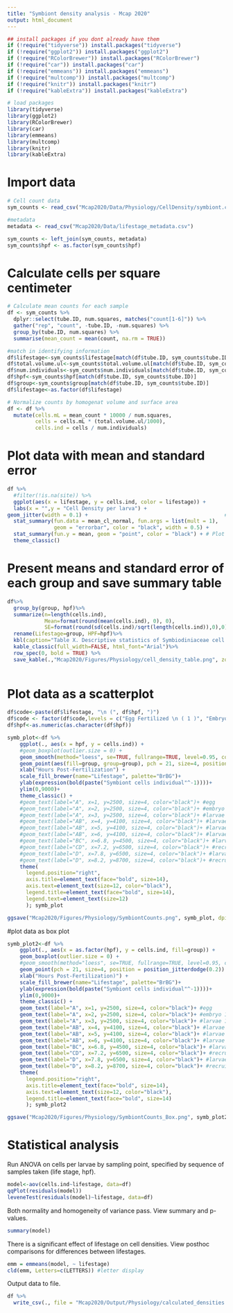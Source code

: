 ```yaml
---
title: "Symbiont density analysis - Mcap 2020"
output: html_document
---
```


```r
## install packages if you dont already have them
if (!require("tidyverse")) install.packages("tidyverse")
if (!require("ggplot2")) install.packages("ggplot2")
if (!require("RColorBrewer")) install.packages("RColorBrewer")
if (!require("car")) install.packages("car")
if (!require("emmeans")) install.packages("emmeans")
if (!require("multcomp")) install.packages("multcomp")
if (!require("knitr")) install.packages("knitr")
if (!require("kableExtra")) install.packages("kableExtra")

# load packages
library(tidyverse)
library(ggplot2)
library(RColorBrewer)
library(car)
library(emmeans)
library(multcomp)
library(knitr)
library(kableExtra)
```


# Import data
```r
# Cell count data
sym_counts <- read_csv("Mcap2020/Data/Physiology/CellDensity/symbiont.counts.csv")

#metadata
metadata <- read_csv("Mcap2020/Data/lifestage_metadata.csv")

sym_counts <- left_join(sym_counts, metadata)
sym_counts$hpf <- as.factor(sym_counts$hpf)
```

# Calculate cells per square centimeter
```r
# Calculate mean counts for each sample
df <- sym_counts %>%
  dplyr::select(tube.ID, num.squares, matches("count[1-6]")) %>%
  gather("rep", "count", -tube.ID, -num.squares) %>%
  group_by(tube.ID, num.squares) %>%
  summarise(mean_count = mean(count, na.rm = TRUE))

#match in identifying information
df$lifestage<-sym_counts$lifestage[match(df$tube.ID, sym_counts$tube.ID)]
df$total.volume.ul<-sym_counts$total.volume.ul[match(df$tube.ID, sym_counts$tube.ID)]
df$num.individuals<-sym_counts$num.individuals[match(df$tube.ID, sym_counts$tube.ID)]
df$hpf<-sym_counts$hpf[match(df$tube.ID, sym_counts$tube.ID)]
df$group<-sym_counts$group[match(df$tube.ID, sym_counts$tube.ID)]
df$lifestage<-as.factor(df$lifestage)

# Normalize counts by homogenat volume and surface area
df <- df %>%
  mutate(cells.mL = mean_count * 10000 / num.squares,
         cells = cells.mL * (total.volume.ul/1000),
         cells.ind = cells / num.individuals)
```

# Plot data with mean and standard error
```r
df %>%
  #filter(!is.na(site)) %>%
  ggplot(aes(x = lifestage, y = cells.ind, color = lifestage)) +
  labs(x = "",y = "Cell Density per larva") +
geom_jitter(width = 0.1) +                                            # Plot all points
  stat_summary(fun.data = mean_cl_normal, fun.args = list(mult = 1),    # Plot standard error
               geom = "errorbar", color = "black", width = 0.5) +
  stat_summary(fun.y = mean, geom = "point", color = "black") + # Plot mean
  theme_classic()
```

# Present means and standard error of each group and save summary table

```r
df%>%
  group_by(group, hpf)%>%
  summarize(n=length(cells.ind),
            Mean=format(round(mean(cells.ind), 0), 0), 
            SE=format(round(sd(cells.ind)/sqrt(length(cells.ind)),0),0))%>%
  rename(Lifestage=group, HPF=hpf)%>%
  kbl(caption="Table X. Descriptive statistics of Symbiodiniaceae cell densities across ontogeny")%>%
  kable_classic(full_width=FALSE, html_font="Arial")%>%
  row_spec(0, bold = TRUE) %>%
  save_kable(.,"Mcap2020/Figures/Physiology/cell_density_table.png", zoom=3)
  
```



# Plot data as a scatterplot   
```r
df$code<-paste(df$lifestage, "\n (", df$hpf, ")")
df$code <- factor(df$code,levels = c("Egg Fertilized \n ( 1 )", "Embryo 1 \n ( 5 )", "Larvae 1 \n ( 38 )", "Larvae 2 \n ( 65 )", "Larvae 3 \n ( 93 )", "Larvae 4 \n ( 163 )", "Larvae 5 \n ( 183 )", "Recruit 1 \n ( 183 )", "Larvae 6 \n ( 231 )", "Recruit 2 \n ( 231 )"))
df$hpf<-as.numeric(as.character(df$hpf))

symb_plot<-df %>%
    ggplot(., aes(x = hpf, y = cells.ind)) +
    #geom_boxplot(outlier.size = 0) +
    geom_smooth(method="loess", se=TRUE, fullrange=TRUE, level=0.95, color="black") +
    geom_point(aes(fill=group, group=group), pch = 21, size=4, position = position_jitterdodge(5)) + 
    xlab("Hours Post-Fertilization") + 
    scale_fill_brewer(name="Lifestage", palette="BrBG")+
    ylab(expression(bold(paste("Symbiont cells individual"^-1))))+
    ylim(0,9000)+
    theme_classic() + 
    #geom_text(label="A", x=1, y=2500, size=4, color="black")+ #egg
    #geom_text(label="A", x=2, y=2500, size=4, color="black")+ #embryo 1
    #geom_text(label="A", x=3, y=2500, size=4, color="black")+ #larvae 1
    #geom_text(label="AB", x=4, y=4100, size=4, color="black")+ #larvae 2
    #geom_text(label="AB", x=5, y=4100, size=4, color="black")+ #larvae 3
    #geom_text(label="AB", x=6, y=4100, size=4, color="black")+ #larvae 4
    #geom_text(label="BC", x=6.8, y=4500, size=4, color="black")+ #larvae 5
    #geom_text(label="CD", x=7.2, y=6500, size=4, color="black")+ #recruit 1
    #geom_text(label="D", x=7.8, y=6500, size=4, color="black")+ #larvae6
    #geom_text(label="D", x=8.2, y=8700, size=4, color="black")+ #recruit2
    theme(
      legend.position="right",
      axis.title=element_text(face="bold", size=14),
      axis.text=element_text(size=12, color="black"), 
      legend.title=element_text(face="bold", size=14), 
      legend.text=element_text(size=12)
      ); symb_plot

ggsave("Mcap2020/Figures/Physiology/SymbiontCounts.png", symb_plot, dpi=300, w=8.5, h=5, units="in")
```

#plot data as box plot
```r

symb_plot2<-df %>%
    ggplot(., aes(x = as.factor(hpf), y = cells.ind, fill=group)) +
    geom_boxplot(outlier.size = 0) +
    #geom_smooth(method="loess", se=TRUE, fullrange=TRUE, level=0.95, color="black") +
    geom_point(pch = 21, size=4, position = position_jitterdodge(0.2)) + 
    xlab("Hours Post-Fertilization)") + 
    scale_fill_brewer(name="Lifestage", palette="BrBG")+
    ylab(expression(bold(paste("Symbiont cells individual"^-1))))+
    ylim(0,9000)+
    theme_classic() + 
    geom_text(label="A", x=1, y=2500, size=4, color="black")+ #egg
    geom_text(label="A", x=2, y=2500, size=4, color="black")+ #embryo 1
    geom_text(label="A", x=3, y=2500, size=4, color="black")+ #larvae 1
    geom_text(label="AB", x=4, y=4100, size=4, color="black")+ #larvae 2
    geom_text(label="AB", x=5, y=4100, size=4, color="black")+ #larvae 3
    geom_text(label="AB", x=6, y=4100, size=4, color="black")+ #larvae 4
    geom_text(label="BC", x=6.8, y=4500, size=4, color="black")+ #larvae 5
    geom_text(label="CD", x=7.2, y=6500, size=4, color="black")+ #recruit 1
    geom_text(label="D", x=7.8, y=6500, size=4, color="black")+ #larvae6
    geom_text(label="D", x=8.2, y=8700, size=4, color="black")+ #recruit2
    theme(
      legend.position="right",
      axis.title=element_text(face="bold", size=14),
      axis.text=element_text(size=12, color="black"), 
      legend.title=element_text(face="bold", size=14)
      ); symb_plot2

ggsave("Mcap2020/Figures/Physiology/SymbiontCounts_Box.png", symb_plot2, dpi=300, w=8.5, h=5, units="in")
```

# Statistical analysis  

Run ANOVA on cells per larvae by sampling point, specified by sequence of samples taken (life stage, hpf).    

```r
model<-aov(cells.ind~lifestage, data=df)
qqPlot(residuals(model))
leveneTest(residuals(model)~lifestage, data=df)
```

Both normality and homogeneity of variance pass. View summary and p-values.  

```r
summary(model)
```

There is a significant effect of lifestage on cell densities. View posthoc comparisons for differences between lifestages.  

```r
emm = emmeans(model, ~ lifestage)
cld(emm, Letters=c(LETTERS)) #letter display
```

Output data to file.  

```r
df %>%
  write_csv(., file = "Mcap2020/Output/Physiology/calculated_densities.csv")
```


